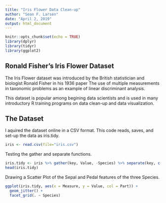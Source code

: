 ```yaml
---
title: "Iris Flower Data Clean-up"
author: "Sean F. Larsen"
date: "April 2, 2019"
output: html_document
---
```


```r
knitr::opts_chunk$set(echo = TRUE)
library(dplyr)
library(tidyr)
library(ggplot2)
```

## Ronald Fisher's Iris Flower Dataset

The Iris Flower dataset was introduced by the British statistician and biologist Ronald Fisher in his 1936 paper The use of multiple measurements in taxonomic problems as an example of linear discriminant analysis.


This dataset is popular among begining data scientists and is used in many introductory R training programs on data clean-up and data visualization.

## The Dataset

I aquired the dataset online in a CSV format. This code reads, saves, and set-up the data as iris.tidy.

```r
iris <- read.csv(file="iris.csv")
```

Testing the gather and separate functions.

```r
iris.tidy <- iris %>% gather(key, Value, -Species) %>% separate(key, c("Part", "Measure"), "\\.")
head(iris.tidy)
```

Drawing a Scatter Plot of the Sepal and Pedal features of the three Species.

```r
ggplot(iris.tidy, aes(x = Measure, y = Value, col = Part)) +
  geom_jitter() +
  facet_grid(. ~ Species)
```